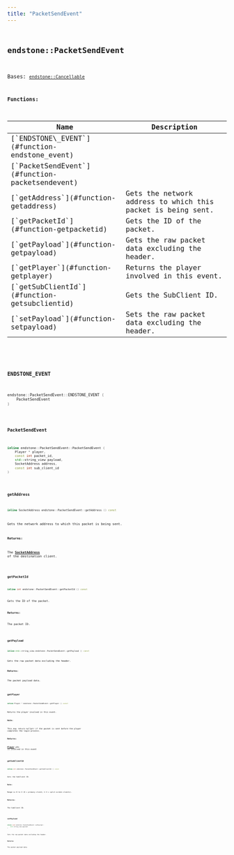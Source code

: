 ```yaml
---
title: "PacketSendEvent"
---
```


## <code className="doc-symbol doc-symbol-class"/> endstone::PacketSendEvent

Bases: [`endstone::Cancellable`](classendstone_1_1_cancellable.md)
















**Functions:**

<table>
<thead>
   <tr>
      <th>Name</th>
      <th>Description</th>
   </tr>
</thead>
<tbody>
<tr key="classendstone_1_1_packet_send_event_1a0dd456687bcaac313777f30cfd48ded0">
    <td>[`ENDSTONE\_EVENT`](#function-endstone_event)</td>
    <td></td>
</tr>
<tr key="classendstone_1_1_packet_send_event_1a5d4752bfb59aa606b2a92c577f1ca251">
    <td>[`PacketSendEvent`](#function-packetsendevent)</td>
    <td></td>
</tr>
<tr key="classendstone_1_1_packet_send_event_1ada748078e0707514545961d6bd837060">
    <td>[`getAddress`](#function-getaddress)</td>
    <td>Gets the network address to which this packet is being sent.</td>
</tr>
<tr key="classendstone_1_1_packet_send_event_1a09a905e5a99059f865bcdb931bf7f230">
    <td>[`getPacketId`](#function-getpacketid)</td>
    <td>Gets the ID of the packet.</td>
</tr>
<tr key="classendstone_1_1_packet_send_event_1a5742091cbd6fd1a5883567f4509693a8">
    <td>[`getPayload`](#function-getpayload)</td>
    <td>Gets the raw packet data excluding the header.</td>
</tr>
<tr key="classendstone_1_1_packet_send_event_1ae40aec395d824f1d5759d9aff77ea4d2">
    <td>[`getPlayer`](#function-getplayer)</td>
    <td>Returns the player involved in this event.</td>
</tr>
<tr key="classendstone_1_1_packet_send_event_1a7521c9aa7ee4395b01ae312d7a14b65b">
    <td>[`getSubClientId`](#function-getsubclientid)</td>
    <td>Gets the SubClient ID.</td>
</tr>
<tr key="classendstone_1_1_packet_send_event_1a7388ad0e80c62aaf7a5d01a4e0974345">
    <td>[`setPayload`](#function-setpayload)</td>
    <td>Sets the raw packet data excluding the header.</td>
</tr>
</tbody>
</table>

### <code className="doc-symbol doc-symbol-function"/> ENDSTONE\_EVENT

```cpp
endstone::PacketSendEvent::ENDSTONE_EVENT (
    PacketSendEvent
) 
```


### <code className="doc-symbol doc-symbol-function"/> PacketSendEvent

```cpp
inline endstone::PacketSendEvent::PacketSendEvent (
    Player * player,
    const int packet_id,
    std::string_view payload,
    SocketAddress address,
    const int sub_client_id
) 
```


### <code className="doc-symbol doc-symbol-function"/> getAddress

```cpp
inline SocketAddress endstone::PacketSendEvent::getAddress () const
```

Gets the network address to which this packet is being sent.



**Returns:**

The [**SocketAddress**](classendstone_1_1_socket_address.md) of the destination client. 





        
### <code className="doc-symbol doc-symbol-function"/> getPacketId

```cpp
inline int endstone::PacketSendEvent::getPacketId () const
```

Gets the ID of the packet.



**Returns:**

The packet ID. 





        
### <code className="doc-symbol doc-symbol-function"/> getPayload

```cpp
inline std::string_view endstone::PacketSendEvent::getPayload () const
```

Gets the raw packet data excluding the header.



**Returns:**

The packet payload data. 





        
### <code className="doc-symbol doc-symbol-function"/> getPlayer

```cpp
inline Player * endstone::PacketSendEvent::getPlayer () const
```

Returns the player involved in this event.



**Note:**

This may return nullptr if the packet is sent before the player completes the login process.




**Returns:**

[**Player**](classendstone_1_1_player.md) who is involved in this event 





        
### <code className="doc-symbol doc-symbol-function"/> getSubClientId

```cpp
inline int endstone::PacketSendEvent::getSubClientId () const
```

Gets the SubClient ID.



**Note:**

Range is 0 to 3 (0 = primary client; 1-3 = split-screen clients).




**Returns:**

The SubClient ID. 





        
### <code className="doc-symbol doc-symbol-function"/> setPayload

```cpp
inline void endstone::PacketSendEvent::setPayload (
    std::string_view payload
) 
```

Sets the raw packet data excluding the header.



**Returns:**

The packet payload data. 





        